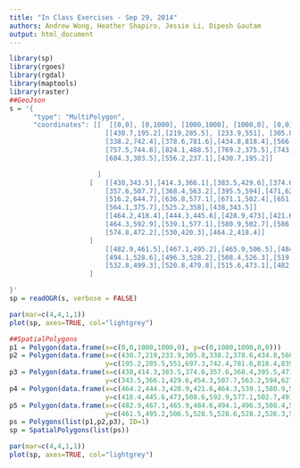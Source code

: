 ```yaml
---
title: "In Class Exercises - Sep 29, 2014"
authors: Andrew Wong, Heather Shapiro, Jessie Li, Dipesh Gautam
output: html_document
---
```


```r
library(sp)
library(rgoes)
library(rgdal)
library(maptools)
library(raster)
##GeoJson
s = '{
      "type": "MultiPolygon", 
      "coordinates": [[  [[0,0], [0,1000], [1000,1000], [1000,0], [0,0]]
                        [[430.7,195.2],[219,285.5], [233.9,551], [305.8,697.3], 
                        [338.2,742.4],[378.6,781.6],[434.8,818.4],[566.1,839], 
                        [757.5,744.8],[824.1,488.5],[769.2,375.5],[743,345.4], 
                        [684.3,303.5],[556.2,237.1],[430.7,195.2]]

                      ]
                    [   [[438,343.5],[414.3,366.1],[383.5,429.6],[374.6,454.3], 
                        [357.6,507.7],[368.4,563.2],[395.5,594],[471,627], 
                        [516.2,644.7],[636.8,577.1],[671.1,502.4],[651.1,417.9], 
                        [564.1,375.7],[525.2,358],[438,343.5]]
                        [[464.2,418.4],[444.3,445.6],[428.9,473],[421.6,508.6], 
                        [464.3,592.9],[539.1,577.1],[580.9,502.7],[586.1,491.7], 
                        [574.8,472.2],[530,420.3],[464.2,418.4]]
                    ]
                        [[482.9,461.5],[467.1,495.2],[465.9,506.5],[484.6,528.5], 
                        [494.1,528.6],[496.3,528.2],[508.4,526.3],[519.8,521.6], 
                        [532.8,499.3],[520.8,479.8],[515.6,473.1],[482.9,461.5]]
                    ]

}'
sp = readOGR(s, verbose = FALSE)

par(mar=c(4,4,1,1))
plot(sp, axes=TRUE, col="lightgrey")
```

```r
##SpatialPolygons
p1 = Polygon(data.frame(x=c(0,0,1000,1000,0), y=c(0,1000,1000,0,0)))
p2 = Polygon(data.frame(x=c(430.7,219,233.9,305.8,338.2,378.6,434.8,566,757.5,824.1,769.2,743,684.3,556.2,430.7), 
                        y=c(195.2,285.5,551,697.3,742.4,781.6,818.4,839,744.8,488.5,375.5,345.4,303.5,237.1,195.2)))
p3 = Polygon(data.frame(x=c(438,414.3,383.5,374.6,357.6,368.4,395.5,471,516.2,636.8,671.1,651.1,564.1,525.2,438), 
                        y=c(343.5,366.1,429.6,454.3,507.7,563.2,594,627,644.7,577.1,502.4,417.9,375.7,358,343.5)))
p4 = Polygon(data.frame(x=c(464.2,444.3,428.9,421.6,464.3,539.1,580.9,586.1,574.8,530,464.2)
                        y=c(418.4,445.6,473,508.6,592.9,577.1,502.7,491.7,472.2,420.3,418.4)))
p5 = Polygon(data.frame(x=c(482.9,467.1,465.9,484.6,494.1,496.3,508.4,519.8,532.8,520.8,515.6,482.9))
                        y=c(461.5,495.2,506.5,528.5,528.6,528.2,526.3,521.6,499.3,479.8,473.1,461.5)))
ps = Polygons(list(p1,p2,p3), ID=1)
sp = SpatialPolygons(list(ps))

par(mar=c(4,4,1,1))
plot(sp, axes=TRUE, col="lightgrey")
```


